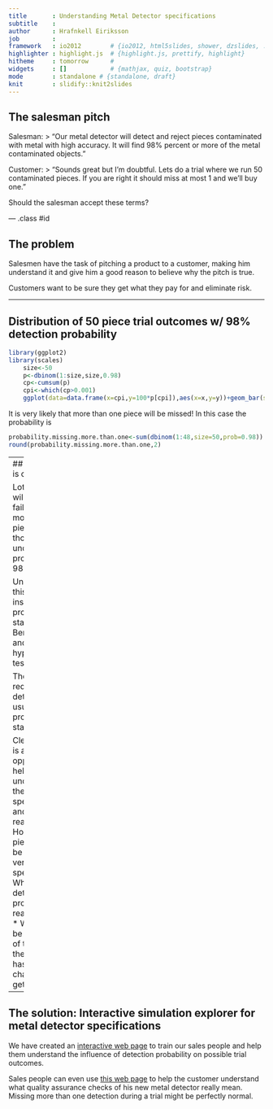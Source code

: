 ```yaml
---
title       : Understanding Metal Detector specifications
subtitle    : 
author      : Hrafnkell Eiriksson
job         : 
framework   : io2012        # {io2012, html5slides, shower, dzslides, ...}
highlighter : highlight.js  # {highlight.js, prettify, highlight}
hitheme     : tomorrow      # 
widgets     : []            # {mathjax, quiz, bootstrap}
mode        : standalone # {standalone, draft}
knit        : slidify::knit2slides
---
```


## The salesman pitch

Salesman: 
 > "Our metal detector will detect and reject pieces contaminated with metal with high accuracy. It will find 98% percent or more of the metal contaminated objects."

Customer:
 > "Sounds great but I'm doubtful. Lets do a trial where we run 50 contaminated pieces. If you are right it should miss at most 1 and we'll buy one."

Should the salesman accept these terms?

--- .class #id 

## The problem

Salesmen have the task of pitching a product to a customer, making him understand it and give him a good reason to believe why the pitch is true.

Customers want to be sure they get what they pay for and eliminate risk.

---

## Distribution of 50 piece trial outcomes w/ 98% detection probability

```r
library(ggplot2)
library(scales)
    size<-50
    p<-dbinom(1:size,size,0.98)
    cp<-cumsum(p)
    cpi<-which(cp>0.001)
    ggplot(data=data.frame(x=cpi,y=100*p[cpi]),aes(x=x,y=y))+geom_bar(stat="identity")+ylab("Percentage of trials [%]") + xlab("Detected count in trial")
```

It is very likely that more than one piece will be missed! In this case the probability is
```r
probability.missing.more.than.one<-sum(dbinom(1:48,size=50,prob=0.98))
round(probability.missing.more.than.one,2)
```

---
## The theory is complicated 

Lots of trials will actually fail to detect more than one piece even though the underlying probability is 98%.

Understanding this requires insight into probability, statistics, Bernoulli trials and hypothesis testing.

Those who require metal detectors are usually food producers, not statisticians.

Clearly there is an opportunity to help them understand the specifications and what they really mean.
* How many pieces should be used for verifying the specs?
* What detection probability is really needed?
* What should be the terms of the trial so the salesman has a good chance of getting a sale?

---
## The solution: Interactive simulation explorer for metal detector specifications

We have created an [interactive web page](https://hrafnkell.shinyapps.io/MetalDetectorSpecs) to train our sales people and help them understand the influence of detection probability on possible trial outcomes. 

Sales people can even use [this web page](https://hrafnkell.shinyapps.io/MetalDetectorSpecs) to help the customer understand what quality assurance checks of his new metal detector really mean. Missing more than one detection during a trial might be perfectly normal.